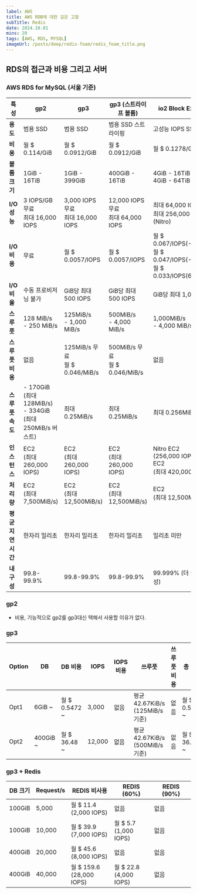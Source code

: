 ```yaml
---
label: AWS
title: AWS RDB에 대한 깊은 고찰
subTitle: Redis
date: 2024.10.01
mins: 20
tags: [AWS, RDS, MYSQL]
imageUrl: /posts/deep/redis-foam/redis_foam_title.png
---
```


## RDS의 접근과 비용 그리고 서버

### AWS RDS for MySQL (서울 기준)

| 특성             | gp2                               | gp3                                  | gp3 (스트라이프 볼륨)                 | io2 Block Express                   |
|------------------|-----------------------------------|--------------------------------------|--------------------------------------|-------------------------------------|
| **용도**         | 범용 SSD                          | 범용 SSD                              | 범용 SSD 스트라이핑                   | 고성능 IOPS SSD                      |
| **비용**         | 월 $ 0.114/GiB                    | 월 $ 0.0912/GiB                       | 월 $ 0.0912/GiB                      | 월 $ 0.1278/GiB                     |
| **볼륨크기**     | 1GiB - 16TiB                      | 1GiB - 399GiB                         | 400GiB - 16TiB                       | 4GiB - 16TiB <br/>4GiB - 64TiB (Nitro)         |
| **I/O 성능**     | 3 IOPS/GB 무료<br/>최대 16,000 IOPS | 3,000 IOPS 무료<br/>최대 16,000 IOPS | 12,000 IOPS 무료<br/>최대 64,000 IOPS | 최대 64,000 IOPS <br/> 최대 256,000 IOPS (Nitro)   |
| **I/O 비용**     | 무료                              | 월 $ 0.0057/IOPS                      | 월 $ 0.0057/IOPS                      | 월 $ 0.067/IOPS(-32,000) <br/> 월 $ 0.047/IOPS(-64,000) <br/> 월 $ 0.033/IOPS(64,001-) |
| **I/O 비율**     | 수동 프로비저닝 불가               | GiB당 최대 500 IOPS                   | GiB당 최대 500 IOPS                   | GiB당 최대 1,000 IOPS                            |
| **스루풋**       | 128 MiB/s <br/>- 250 MiB/s        | 125MiB/s <br/>- 1,000 MiB/s          | 500MiB/s <br/>- 4,000 MiB/s           | 1,000MiB/s <br/>- 4,000 MiB/s                    |
| **스루풋 비용**  | 없음                              | 125MiB/s 무료<br/> 월 $ 0.046/MiB/s | 500MiB/s 무료<br/> 월 $ 0.046/MiB/s     | 없음                                                                 |
| **스루풋 속도**  | - 170GiB <br/> (최대 128MiB/s)<br/> - 334GiB <br/> (최대 250MiB/s 버스트) | 최대 0.25MiB/s | 최대 0.25MiB/s        | 최대 0.256MiB/s                                                      |
| **인스턴스**     | EC2 <br/> (최대 260,000 IOPS)     | EC2 <br/> (최대 260,000 IOPS)         | EC2 <br/> (최대 260,000 IOPS)         | Nitro EC2 <br/> (256,000 IOPS) <br/> EC2 <br/> (최대 420,000 IOPS)   |
| **처리량**       | EC2 <br/> (최대 7,500MiB/s)       | EC2 <br/> (최대 12,500MiB/s)           | EC2 <br/> (최대 12,500MiB/s)         | EC2 <br/> (최대 12,500MiB/s)                                         |
| **평균지연시간** | 한자리 밀리초                     | 한자리 밀리초                          | 한자리 밀리초                         | 밀리초 미만                          |
| **내구성**       | 99.8-99.9%                        | 99.8-99.9%                            | 99.8-99.9%                           | 99.999% (더 높은 내구성)             |

### gp2

- 비용, 기능적으로 gp2를 gp3대신 택해서 사용할 이유가 없다.

### gp3

| Option | DB        | DB 비용       | IOPS    | IOPS 비용  | 쓰루풋                             | 쓰루풋 비용 | 총 비용         |
|--------|-----------|---------------|---------|------------|-----------------------------------|-------------|----------------|
| Opt1   | 6GiB ~    | 월 $ 0.5472 ~ | 3,000   | 없음       | 평균 42.67KiB/s (125MiB/s 기준)    | 없음        | 월 $ 0.5472 ~  |
| Opt2   | 400GiB ~  | 월 $ 36.48 ~  | 12,000  | 없음       | 평균 42.67KiB/s (500MiB/s 기준)    | 없음        | 월 $ 36.48 ~   |


### gp3 + Redis

| DB 크기 | Request/s | REDIS 비사용                    | REDIS (60%)                  | REDIS (90%)                 |
|---------|-----------|--------------------------------|------------------------------|-----------------------------|
| 100GiB  | 5,000     | 월 $ 11.4<br/>(2,000 IOPS)     | 없음                         | 없음                         |
| 100GiB  | 10,000    | 월 $ 39.9<br/>(7,000 IOPS)     | 월 $ 5.7<br/>(1,000 IOPS)    | 없음                         |
| 400GiB  | 20,000    | 월 $ 45.6<br/>(8,000 IOPS)     | 없음                         | 없음                         |
| 400GiB  | 40,000    | 월 $ 159.6<br/>(28,000 IOPS)   | 월 $ 22.8<br/>(4,000 IOPS)   | 없음                         |